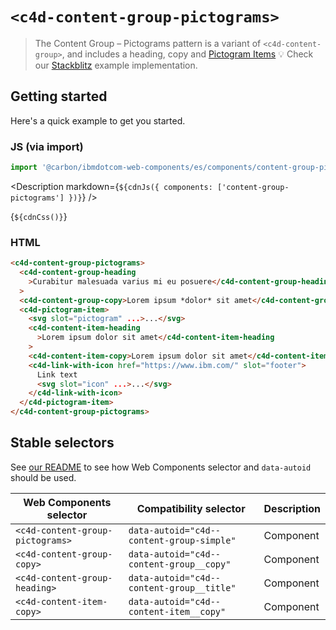
# `<c4d-content-group-pictograms>`

> The Content Group – Pictograms pattern is a variant of `<c4d-content-group>`,
> and includes a heading, copy and
> [Pictogram Items](http://www.ibm.com/standards/carbon/web-components/?path=/story/components-pictogram-item--default)
> 💡 Check our
> [Stackblitz](https://stackblitz.com/github/carbon-design-system/carbon-for-ibm-dotcom/tree/main/packages/web-components/examples/stackblitz/components/content-group-pictograms)
> example implementation.

## Getting started

Here's a quick example to get you started.

### JS (via import)

```javascript
import '@carbon/ibmdotcom-web-components/es/components/content-group-pictograms/index.js';
```

<Description
  markdown={`${cdnJs({ components: ['content-group-pictograms'] })}`}
/>

<Markdown>{`${cdnCss()}`}</Markdown>

### HTML

```html
<c4d-content-group-pictograms>
  <c4d-content-group-heading
    >Curabitur malesuada varius mi eu posuere</c4d-content-group-heading
  >
  <c4d-content-group-copy>Lorem ipsum *dolor* sit amet</c4d-content-group-copy>
  <c4d-pictogram-item>
    <svg slot="pictogram" ...>...</svg>
    <c4d-content-item-heading
      >Lorem ipsum dolor sit amet</c4d-content-item-heading
    >
    <c4d-content-item-copy>Lorem ipsum dolor sit amet</c4d-content-item-copy>
    <c4d-link-with-icon href="https://www.ibm.com/" slot="footer">
      Link text
      <svg slot="icon" ...>...</svg>
    </c4d-link-with-icon>
  </c4d-pictogram-item>
</c4d-content-group-pictograms>
```

## Stable selectors

See
[our README](https://github.com/carbon-design-system/carbon-for-ibm-dotcom/tree/main/packages/web-components#stable-selectors-for-analytics-and-integratione2e-testing-in-web-components)
to see how Web Components selector and `data-autoid` should be used.

| Web Components selector          | Compatibility selector                    | Description |
| -------------------------------- | ----------------------------------------- | ----------- |
| `<c4d-content-group-pictograms>` | `data-autoid="c4d--content-group-simple"` | Component   |
| `<c4d-content-group-copy>`       | `data-autoid="c4d--content-group__copy"`  | Component   |
| `<c4d-content-group-heading>`    | `data-autoid="c4d--content-group__title"` | Component   |
| `<c4d-content-item-copy>`        | `data-autoid="c4d--content-item__copy"`   | Component   |

<Description markdown={contributing} />
